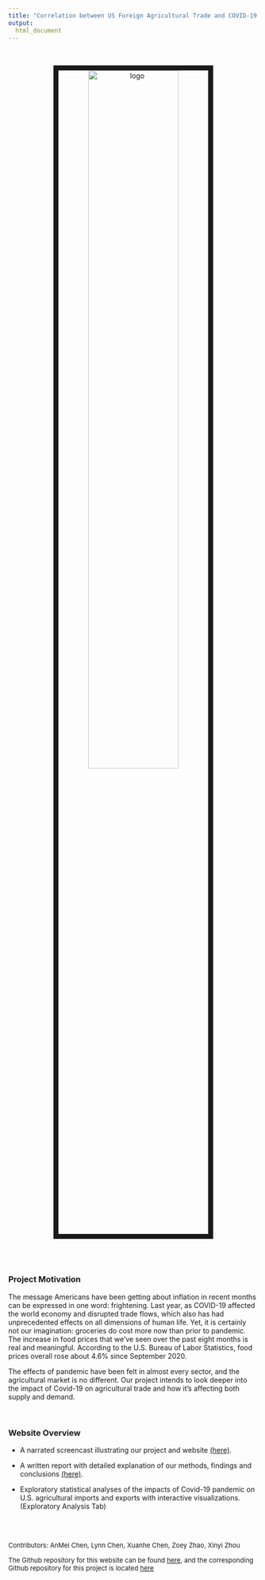 ```yaml
---
title: "Correlation between US Foreign Agricultural Trade and COVID-19 Impact"
output: 
  html_document
---
```


<center>
<br><br><img src="images/image_1.jpeg" alt="logo" style="width:60%; border:10px solid"><br>
</center>

<br>
<br>

### Project Motivation
The message Americans have been getting about inflation in recent months can be expressed in one word: frightening. Last year, as COVID-19 affected the world economy and disrupted trade flows, which also has had unprecedented effects on all dimensions of human life. Yet, it is certainly not our imagination: groceries do cost more now than prior to pandemic. The increase in food prices that we’ve seen over the past eight months is real and meaningful. According to the U.S. Bureau of Labor Statistics, food prices overall rose about 4.6% since September 2020. 

The effects of pandemic have been felt in almost every sector, and the agricultural market is no different. Our project intends to look deeper into the impact of Covid-19 on agricultural trade and how it's affecting both supply and demand.

<br>

### Website Overview

* A narrated screencast illustrating our project and website [(here)](https://rhopala.github.io/USArgTrdvsCvd-19/Screencast.html).

* A written report with detailed explanation of our methods, findings and conclusions [(here)](https://rhopala.github.io/USArgTrdvsCvd-19/project_report.html).

* Exploratory statistical analyses of the impacts of Covid-19 pandemic  on U.S. agricultural imports and exports with interactive visualizations.(Exploratory Analysis Tab)




<br>
<br>

<font size="2"> Contributors: </font> 
<font size="2">AnMei Chen, Lynn Chen, Xuanhe Chen, Zoey Zhao, Xinyi Zhou</font> 

<font size="2">The Github repository for this website can be found [here ](https://github.com/Rhopala/USArgTrdvsCvd-19), and the corresponding Github repository for this project is located [here](https://github.com/Rhopala/P8105_FinalProject_ArgTrdvsCvd-19)</font> 
